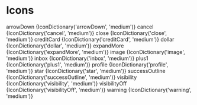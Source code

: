 
<Meta title="DMI Design System|Icons" />

# Icons

<Wrapper>
  <IconWrapper>
    <span>arrowDown</span>
    {IconDictionary('arrowDown', 'medium')}
  </IconWrapper>
  <IconWrapper>
    <span>cancel</span>
    {IconDictionary('cancel', 'medium')}
  </IconWrapper>
  <IconWrapper>
    <span>close</span>
    {IconDictionary('close', 'medium')}
  </IconWrapper>
  <IconWrapper>
    <span>creditCard</span>
    {IconDictionary('creditCard', 'medium')}
  </IconWrapper>
  <IconWrapper>
    <span>dollar</span>
    {IconDictionary('dollar', 'medium')}
  </IconWrapper>
  <IconWrapper>
    <span>expandMore</span>
    {IconDictionary('expandMore', 'medium')}
  </IconWrapper>
  <IconWrapper>
    <span>image</span>
    {IconDictionary('image', 'medium')}
  </IconWrapper>
  <IconWrapper>
    <span>inbox</span>
    {IconDictionary('inbox', 'medium')}
  </IconWrapper>
  <IconWrapper>
    <span>plus1</span>
    {IconDictionary('plus1', 'medium')}
  </IconWrapper>
  <IconWrapper>
    <span>profile</span>
    {IconDictionary('profile', 'medium')}
  </IconWrapper>
  <IconWrapper>
    <span>star</span>
    {IconDictionary('star', 'medium')}
  </IconWrapper>
  <IconWrapper>
    <span>successOutline</span>
    {IconDictionary('successOutline', 'medium')}
  </IconWrapper>
  <IconWrapper>
    <span>visibility</span>
    {IconDictionary('visibility', 'medium')}
  </IconWrapper>
  <IconWrapper>
    <span>visibilityOff</span>
    {IconDictionary('visibilityOff', 'medium')}
  </IconWrapper>
  <IconWrapper>
    <span>warning</span>
    {IconDictionary('warning', 'medium')}
  </IconWrapper>
</Wrapper>
